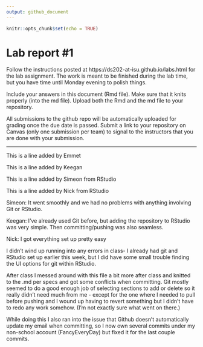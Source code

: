 ```yaml
---
output: github_document
---
```


<!-- README.md is generated from README.Rmd. Please edit the README.Rmd file -->


```r
knitr::opts_chunk$set(echo = TRUE)
```

# Lab report #1

Follow the instructions posted at https://ds202-at-isu.github.io/labs.html for the lab assignment. The work is meant to be finished during the lab time, but you have time until Monday evening to polish things.

Include your answers in this document (Rmd file). Make sure that it knits properly (into the md file). Upload both the Rmd and the md file to your repository.  

All submissions to the github repo will be automatically uploaded for grading once the due date is passed.
Submit a link to your repository on Canvas (only one submission per team) to signal to the instructors that you are done with your submission.

--------------------------------
This is a line added by Emmet

This is a line added by Keegan

This is a line added by Simeon from RStudio

This is a line added by Nick from RStudio

Simeon: It went smoothly and we had no problems with anything involving Git or RStudio.

Keegan: I've already used Git before, but adding the repository to RStudio was very simple. Then committing/pushing was also seamless.

Nick: I got everything set up pretty easy

I didn't wind up running into any errors in class- I already had git and RStudio set up earlier this week, but I did have some small trouble finding the UI options for git within RStudio.

After class I messed around with this file a bit more after class and knitted to the .md per specs and got some conflicts when committing. Git mostly seemed to do a good enough job of selecting sections to add or delete so it really didn't need much from me - except for the one where I needed to pull before pushing and I wound up having to revert something but I didn't have to redo any work somehow. (I'm not exactly sure what went on there.) 

While doing this I also ran into the issue that Github doesn't automatically update my email when committing, so I now own several commits under my non-school account (FancyEveryDay) but fixed it for the last couple commits.
